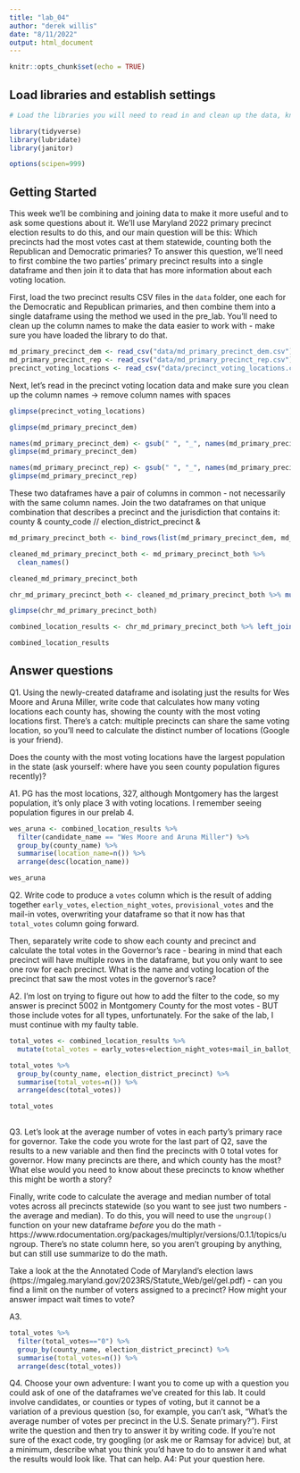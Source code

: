 ```yaml
---
title: "lab_04"
author: "derek willis"
date: "8/11/2022"
output: html_document
---
```


```r
knitr::opts_chunk$set(echo = TRUE)
```

## Load libraries and establish settings
```r
# Load the libraries you will need to read in and clean up the data, knowing that you can go back and add a library and re-run this block after you get a look at the dataframes.

library(tidyverse)
library(lubridate)
library(janitor)

options(scipen=999)
```

## Getting Started

This week we'll be combining and joining data to make it more useful and to ask some questions about it. We'll use Maryland 2022 primary precinct election results to do this, and our main question will be this: Which precincts had the most votes cast at them statewide, counting both the Republican and Democratic primaries? To answer this question, we'll need to first combine the two parties' primary precinct results into a single dataframe and then join it to data that has more information about each voting location.

First, load the two precinct results CSV files in the `data` folder, one each for the Democratic and Republican primaries, and then combine them into a single dataframe using the method we used in the pre_lab. You'll need to clean up the column names to make the data easier to work with - make sure you have loaded the library to do that.

```r
md_primary_precinct_dem <- read_csv("data/md_primary_precinct_dem.csv")
md_primary_precinct_rep <- read_csv("data/md_primary_precinct_rep.csv")
precinct_voting_locations <- read_csv("data/precinct_voting_locations.csv")
```

Next, let's read in the precinct voting location data and make sure you clean up the column names -> remove column names with spaces

```r
glimpse(precinct_voting_locations)
```

```r
glimpse(md_primary_precinct_dem)
```



```r
names(md_primary_precinct_dem) <- gsub(" ", "_", names(md_primary_precinct_dem))
glimpse(md_primary_precinct_dem)

names(md_primary_precinct_rep) <- gsub(" ", "_", names(md_primary_precinct_rep))
glimpse(md_primary_precinct_rep)
```



These two dataframes have a pair of columns in common - not necessarily with the same column names. Join the two dataframes on that unique combination that describes a precinct and the jurisdiction that contains it: county & county_code // election_district_precinct & 

```r
md_primary_precinct_both <- bind_rows(list(md_primary_precinct_dem, md_primary_precinct_rep))
```


```r
cleaned_md_primary_precinct_both <- md_primary_precinct_both %>%
  clean_names()

cleaned_md_primary_precinct_both
```


```r
chr_md_primary_precinct_both <- cleaned_md_primary_precinct_both %>% mutate(election_district_precinct = as.character(election_district_precinct))

glimpse(chr_md_primary_precinct_both)
```


```r
combined_location_results <- chr_md_primary_precinct_both %>% left_join(cleaned_precinct_voting_locations, by=c("election_district_precinct"="precinct_code","county"="county_code"))

combined_location_results
```

## Answer questions

Q1. Using the newly-created dataframe and isolating just the results for Wes Moore and Aruna Miller, write code that calculates how many voting locations each county has, showing the county with the most voting locations first. There's a catch: multiple precincts can share the same voting location, so you'll need to calculate the distinct number of locations (Google is your friend).

Does the county with the most voting locations have the largest population in the state (ask yourself: where have you seen county population figures recently)?

A1. PG has the most locations, 327, although Montgomery has the largest population, it's only place 3 with voting locations. I remember seeing population figures in our prelab 4.

```r
wes_aruna <- combined_location_results %>% 
  filter(candidate_name == "Wes Moore and Aruna Miller") %>% 
  group_by(county_name) %>%
  summarise(location_name=n()) %>%
  arrange(desc(location_name))

wes_aruna
```

Q2. Write code to produce a `votes` column which is the result of adding together `early_votes`, `election_night_votes`, `provisional_votes` and the mail-in votes, overwriting your dataframe so that it now has that `total_votes` column going forward. 

Then, separately write code to show each county and precinct and calculate the total votes in the Governor's race - bearing in mind that each precinct will have multiple rows in the dataframe, but you only want to see one row for each precinct. What is the name and voting location of the precinct that saw the most votes in the governor's race? 

A2. I'm lost on trying to figure out how to add the filter to the code, so my answer is precinct 5002 in Montgomery County for the most votes - BUT those include votes for all types, unfortunately. For the sake of the lab, I must continue with my faulty table.

```r
total_votes <- combined_location_results %>% 
  mutate(total_votes = early_votes+election_night_votes+mail_in_ballot_1_votes+mail_in_ballot_2_votes+provisional_votes)

total_votes %>% 
  group_by(county_name, election_district_precinct) %>%
  summarise(total_votes=n()) %>%
  arrange(desc(total_votes))

total_votes
  
```

Q3. Let's look at the average number of votes in each party's primary race for governor. Take the code you wrote for the last part of Q2, save the results to a new variable and then find the precincts with 0 total votes for governor. How many precincts are there, and which county has the most? What else would you need to know about these precincts to know whether this might be worth a story?

Finally, write code to calculate the average and median number of total votes across all precincts statewide (so you want to see just two numbers - the average and median). To do this, you will need to use the `ungroup()` function on your new dataframe _before_ you do the math - https://www.rdocumentation.org/packages/multiplyr/versions/0.1.1/topics/ungroup. There's no state column here, so you aren't grouping by anything, but can still use summarize to do the math.

Take a look at the the Annotated Code of Maryland's election laws (https://mgaleg.maryland.gov/2023RS/Statute_Web/gel/gel.pdf) - can you find a limit on the number of voters assigned to a precinct? How might your answer impact wait times to vote?

A3. 

```r
total_votes %>% 
  filter(total_votes=="0") %>% 
  group_by(county_name, election_district_precinct) %>%
  summarise(total_votes=n()) %>%
  arrange(desc(total_votes))
```



Q4. Choose your own adventure: I want you to come up with a question you could ask of one of the dataframes we've created for this lab. It could involve candidates, or counties or types of voting, but it cannot be a variation of a previous question (so, for example, you can't ask, "What's the average number of votes per precinct in the U.S. Senate primary?"). First write the question and then try to answer it by writing code. If you're not sure of the exact code, try googling (or ask me or Ramsay for advice) but, at a minimum, describe what you think you'd have to do to answer it and what the results would look like. That can help.
A4: Put your question here.

```r
```
